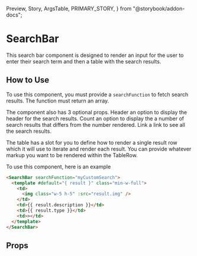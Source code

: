   Preview,
  Story,
  ArgsTable,
  PRIMARY_STORY,
} from "@storybook/addon-docs";

# SearchBar

This search bar component is designed to render an input for the user to enter their search term and then a table with the search results.

<Preview>
  <Story id="components-search-bar--primary" />
</Preview>

## How to Use

To use this component, you must provide a `searchFunction` to fetch search results. The function must return an array.

The component also has 3 optional props. Header an option to display the header for the search results. Count an option to display the a number of search results that differs from the number rendered. Link a link to see all the search results.

The table has a slot for you to define how to render a single result row which it will use to iterate and render each result. You can provide whatever markup you want to be rendered within the TableRow.

To use this component, here is an example

```html
<SearchBar searchFunction="myCustomSearch">
  <template #default="{ result }" class="min-w-full">
    <td>
      <img class="w-5 h-5" :src="result.img" />
    </td>
    <td>{{ result.description }}</td>
    <td>{{ result.type }}</td>
    <td>></td>
  </template>
</SearchBar>
```

## Props

<ArgsTable story={PRIMARY_STORY} />
